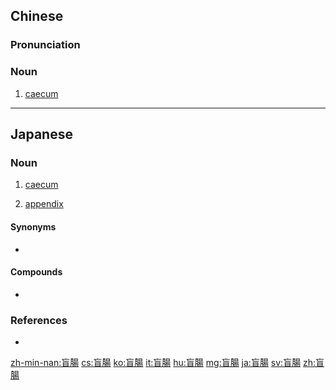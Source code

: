 {{also|盲肠}}
==Chinese==
{{zh-forms|s=盲肠}}

===Pronunciation===
{{zh-pron
|m=mángcháng
|c=maang4 coeng4-2
|h=pfs=mô-chhòng/mòng-chhòng
|mn=bông-tn̂g/mō͘-tn̂g/bōng-tn̂g
|cat=n
}}

===Noun===
{{zh-noun}}
# {{lb|zh|anatomy}} [[caecum]]

----

==Japanese==
{{ja-kanjitab|もう|ちょう|yomi=on}}

===Noun===
{{ja-noun|もうちょう}}

# {{lb|ja|anatomy|sort=もうちょう}} [[caecum]]
# {{lb|ja|anatomy|sort=もうちょう}} [[appendix]]

====Synonyms====
* {{ja-r|虫垂|ちゅうすい}}

====Compounds====
* {{ja-r|盲腸炎|もうちょうえん|gloss=appendicitis}}

===References===
* {{R:Shogakukan}}

[[zh-min-nan:盲腸]]
[[cs:盲腸]]
[[ko:盲腸]]
[[it:盲腸]]
[[hu:盲腸]]
[[mg:盲腸]]
[[ja:盲腸]]
[[sv:盲腸]]
[[zh:盲腸]]